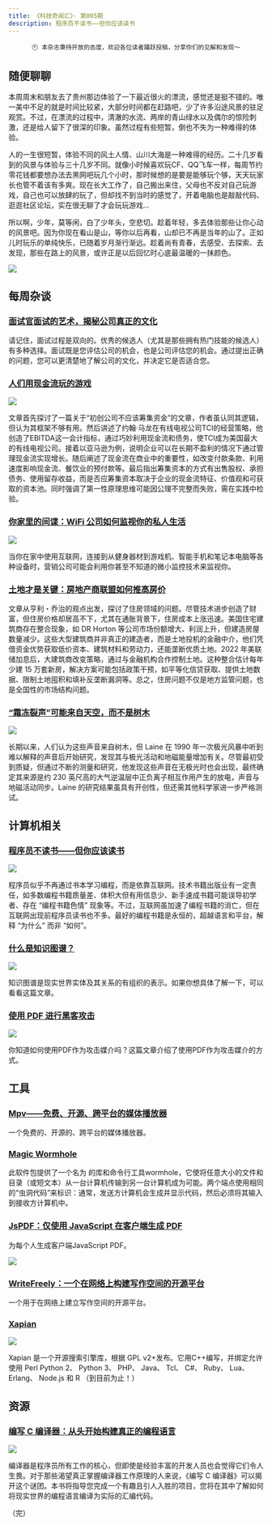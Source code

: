 ```yaml
---
title: 《科技奇闻汇》· 第005期
description: 程序员不读书——但你应该读书
---
```


<div align="center">

```
🕙 本杂志秉持开放的态度，欢迎各位读者踊跃投稿，分享你们的见解和发现～
```

</div>


## 随便聊聊

本周周末和朋友去了贵州那边体验了一下最近很火的漂流，感觉还是挺不错的。唯一美中不足的就是时间比较紧，大部分时间都在赶路吧，少了许多沿途风景的驻足观赏。不过，在漂流的过程中，清澈的水流、两岸的青山绿水以及偶尔的惊险刺激，还是给人留下了很深的印象。虽然过程有些短暂，倒也不失为一种难得的体验。

人的一生很短暂，体验不同的风土人情、山川大海是一种难得的经历。二十几岁看到的风景与体验与三十几岁不同。就像小时候喜欢玩CF、QQ飞车一样，每周节约零花钱都要想办法去黑网吧玩几个小时，那时候想的是要是能够玩个够，天天玩家长也管不着该有多爽。现在长大工作了，自己搬出来住，父母也不反对自己玩游戏，自己也可以放肆的玩了，但却找不到当时的感觉了，开着电脑也是敲敲代码、逛逛社区论坛，实在很无聊了才会玩玩游戏...

所以啊，少年，莫等闲，白了少年头，空悲切。趁着年轻，多去体验那些让你心动的风景吧。因为你现在看山是山，等你以后再看，山却已不再是当年的山了。正如儿时玩乐的单纯快乐，已随着岁月渐行渐远。趁着尚有青春，去感受、去探索、去发现，那些在路上的风景，或许正是以后回忆时心底最温暖的一抹颜色。

![](https://raw.githubusercontent.com/binarycoder777/personal-pic/main/pic/20240819092151.png)

## 每周杂谈

### [面试官面试的艺术，揭秘公司真正的文化](https://praachi.work/blog/questions-to-ask-in-a-job-interview)

请记住，面试过程是双向的。优秀的候选人（尤其是那些拥有热门技能的候选人）有多种选择。面试既是您评估公司的机会，也是公司评估您的机会。通过提出正确的问题，您可以更清楚地了解公司的文化，并决定它是否适合您。

### [人们用现金流玩的游戏](https://commoncog.com/cash-flow-games/)

![](https://commoncog.com/content/images/size/w1000/2020/12/cash_flow_games_people_play.jpeg)

文章首先探讨了一篇关于“初创公司不应该筹集资金”的文章，作者虽认同其逻辑，但认为其框架不够有用。然后讲述了约翰·马龙在有线电视公司TCI的经营策略，他创造了EBITDA这一会计指标，通过巧妙利用现金流和债务，使TCI成为美国最大的有线电视公司。接着以亚马逊为例，说明企业可以在长期不盈利的情况下通过管理现金流实现增长。随后阐述了现金流在商业中的重要性，如改变付款条款、利用速度影响现金流、餐饮业的预付款等。最后指出筹集资本的方式有出售股权、承担债务、使用留存收益，而是否应筹集资本取决于企业的现金流特征、价值观和可获取的资本池。同时强调了第一性原理思维可能因公理不完整而失败，需在实践中检验。


### [你家里的间谍：WiFi 公司如何监视你的私人生活](https://proton.me/blog/wifi-surveillance)

![](https://res.cloudinary.com/dbulfrlrz/images/w_2400,h_1200,c_scale/f_auto,q_auto/f_auto,q_auto/v1717169464/wp-pme/surveillance_at_home_blog_cover/surveillance_at_home_blog_cover.?_i=AA)

当你在家中使用互联网，连接到从健身器材到游戏机、智能手机和笔记本电脑等各种设备时，营销公司可能会利用你甚至不知道的微小监控技术来监视你。



### [土地才是关键：房地产商联盟如何推高房价](https://www.thebignewsletter.com/p/its-the-land-stupid-how-the-homebuilder)

文章从亨利・乔治的观点出发，探讨了住房领域的问题。尽管技术进步创造了财富，但住房价格却居高不下，尤其在通胀背景下，住房成本上涨迅速。美国住宅建筑商存在整合现象，如 DR Horton 等公司市场份额增大、利润上升，但建造房屋数量减少。这些大型建筑商并非真正的建造者，而是土地投机的金融中介，他们凭借资金优势获取低价资本、建筑材料和劳动力，还能垄断优质土地。2022 年美联储加息后，大建筑商改变策略，通过与金融机构合作控制土地。这种整合估计每年少建 15 万套新房，解决方案可能包括政策干预，如平等化信贷获取、提供土地数据、限制土地囤积和填补反垄断漏洞等。总之，住房问题不仅是地方监管问题，也是全国性的市场结构问题。


### [“霜冻裂声”可能来自天空，而不是树木](https://nautil.us/how-the-night-sky-speaks-to-us-772258/)

![](https://assets.nautil.us/sites/3/nautilus/cnJTTbpm-Jaekl_HERO.png?q=65&auto=format&w=1600)

长期以来，人们认为这些声音来自树木，但 Laine 在 1990 年一次极光风暴中听到难以解释的声音后开始研究，发现其与极光活动和地磁能量增加有关。尽管最初受到质疑，但通过不断的测量和研究，他发现这些声音在无极光时也会出现，最终确定其来源是约 230 英尺高的大气逆温层中正负离子相互作用产生的放电，声音与地磁活动同步。Laine 的研究结果虽具有开创性，但还需其他科学家进一步严格测试。

## 计算机相关

### [程序员不读书——但你应该读书](https://blog.codinghorror.com/programmers-dont-read-books-but-you-should/)

![](https://blog.codinghorror.com/content/images/uploads/2008/04/6a0120a85dcdae970b012877703e47970c-pi.jpg)

程序员似乎不再通过书本学习编程，而是依靠互联网。技术书籍出版业有一定责任，如多数编程书籍质量差、体积大但有用信息少、新手速成书籍可能误导初学者、存在 “编程书籍色情” 现象等。不过，互联网虽加速了编程书籍的消亡，但在互联网出现前程序员读书也不多。最好的编程书籍是永恒的，超越语言和平台，解释 “为什么” 而非 “如何”。


### [什么是知识图谱？](https://neo4j.com/blog/what-is-knowledge-graph/)

![](https://dist.neo4j.com/wp-content/uploads/20240722075336/what-is-knowledge-graph.png)

知识图谱是现实世界实体及其关系的有组织的表示。如果你想具体了解一下，可以看看这篇文章。

### [使用 PDF 进行黑客攻击](https://0xcybery.github.io/blog/hacking-with-pdf)

![](https://0xcybery.github.io/assets/img/hacking-with-pdf/adobe_document_walkthrough.png)

你知道如何使用PDF作为攻击媒介吗？这篇文章介绍了使用PDF作为攻击媒介的方式。

## 工具

### [Mpv——免费、开源、跨平台的媒体播放器](https://mpv.io/)

一个免费的、开源的、跨平台的媒体播放器。

### [Magic Wormhole](https://github.com/magic-wormhole/magic-wormhole)

此软件包提供了一个名为 的库和命令行工具wormhole，它使将任意大小的文件和目录（或短文本）从一台计算机传输到另一台计算机成为可能。两个端点使用相同的“虫洞代码”来标识：通常，发送方计算机会生成并显示代码，然后必须将其输入到接收方计算机中。



### [JsPDF：仅使用 JavaScript 在客户端生成 PDF ](https://github.com/parallax/jsPDF)

为每个人生成客户端JavaScript PDF。

![](https://camo.githubusercontent.com/442ceaf2edfe6b89ee601511bd57739cf6fef5d58dfe4333d40489b2446720d0/68747470733a2f2f706172616c6c2e61782f706172616c6c61782d323031362f696d672f7376672f6a737064662d6c6f676f2e737667)



### [WriteFreely：一个在网络上构建写作空间的开源平台](https://writefreely.org/)

一个用于在网络上建立写作空间的开源平台。

### [Xapian](https://xapian.org/)

![](https://xapian.org/xapian-logo.png)

Xapian 是一个开源搜索引擎库，根据 GPL v2+发布。它用C++编写，并绑定允许使用 Perl Python 2、 Python 3、 PHP、 Java、 Tcl、 C#、 Ruby、 Lua、 Erlang、 Node.js 和 R （到目前为止！）



## 资源

### [编写 C 编译器：从头开始构建真正的编程语言](https://nostarch.com/writing-c-compiler)

![](https://nostarch.com/sites/default/files/styles/uc_product/public/Writing_a_C_Compilercover.jpg?itok=Uez0c43p)

编译器是程序员所有工作的核心，但即使是经验丰富的开发人员也会觉得它们令人生畏。对于那些渴望真正掌握编译器工作原理的人来说，《编写 C 编译器》可以揭开这个谜团。本书将指导您完成一个有趣且引人入胜的项目，您将在其中了解如何将现实世界的编程语言编译为实际的汇编代码。



（完） 

<Comments client:only="react" />
